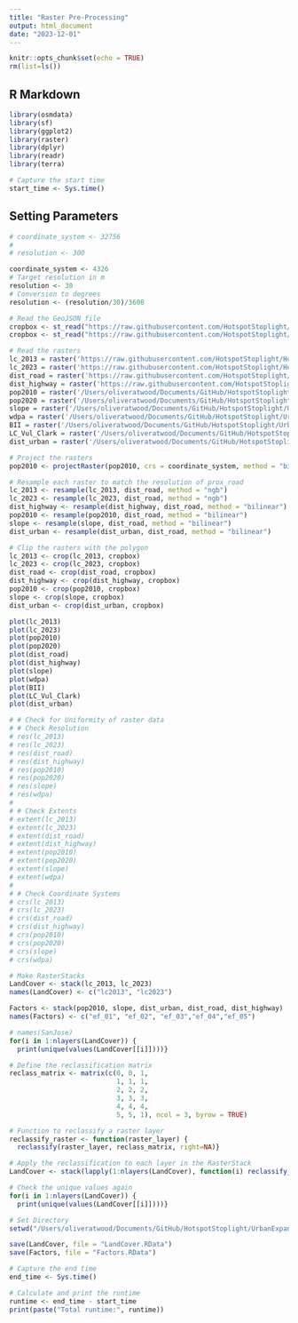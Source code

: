 ```yaml
---
title: "Raster Pre-Processing"
output: html_document
date: "2023-12-01"
---
```


```r
knitr::opts_chunk$set(echo = TRUE)
rm(list=ls())
```

## R Markdown

```r
library(osmdata)
library(sf)
library(ggplot2)
library(raster)
library(dplyr)
library(readr)
library(terra)

# Capture the start time
start_time <- Sys.time()
```

## Setting Parameters
```r
# coordinate_system <- 32756
# 
# resolution <- 300

coordinate_system <- 4326
# Target resolution in m
resolution <- 30
# Conversion to degrees
resolution <- (resolution/30)/3600

```

```r
# Read the GeoJSON file
cropbox <- st_read("https://raw.githubusercontent.com/HotspotStoplight/HotspotStoplight/main/CropBoxes/CR_Crop4.geojson")
cropbox <- st_read("https://raw.githubusercontent.com/HotspotStoplight/HotspotStoplight/main/CropBoxes/CR_Crop6.geojson")

# Read the rasters
lc_2013 = raster('https://raw.githubusercontent.com/HotspotStoplight/HotspotStoplight/main/UrbanExpansion/data/Land%20Cover%20Classification%20for%20San%20Jose%20CR%2C%202013-2014%2C%202017-2018%2C%202022-2023/Landcover_Landsat8_2013_2014_CostaRica_SanJose.tif')
lc_2023 = raster('https://raw.githubusercontent.com/HotspotStoplight/HotspotStoplight/main/UrbanExpansion/data/Land%20Cover%20Classification%20for%20San%20Jose%20CR%2C%202013-2014%2C%202017-2018%2C%202022-2023/Landcover_Landsat9_2022_2023_CostaRica_SanJose.tif')
dist_road = raster('https://raw.githubusercontent.com/HotspotStoplight/HotspotStoplight/main/UrbanExpansion/data/roads_proximity.tif')
dist_highway = raster('https://raw.githubusercontent.com/HotspotStoplight/HotspotStoplight/main/UrbanExpansion/data/highway_proximity.tif')
pop2010 = raster('/Users/oliveratwood/Documents/GitHub/HotspotStoplight/UrbanExpansion/data/Pop_2010_Crop4.tif')
pop2020 = raster('/Users/oliveratwood/Documents/GitHub/HotspotStoplight/UrbanExpansion/data/Pop_2020_Crop4.tif')
slope = raster('/Users/oliveratwood/Documents/GitHub/HotspotStoplight/UrbanExpansion/data/Slope.tif')
wdpa = raster('/Users/oliveratwood/Documents/GitHub/HotspotStoplight/UrbanExpansion/data/wdpa.tif')
BII = raster('/Users/oliveratwood/Documents/GitHub/HotspotStoplight/UrbanExpansion/data/BiodiversityIntactness_2020.tif')
LC_Vul_Clark = raster('/Users/oliveratwood/Documents/GitHub/HotspotStoplight/UrbanExpansion/data/Land_Cover_Vulnerability.tif')
dist_urban = raster('/Users/oliveratwood/Documents/GitHub/HotspotStoplight/UrbanExpansion/data/dist2urban.tif')
```


```r
# Project the rasters
pop2010 <- projectRaster(pop2010, crs = coordinate_system, method = "bilinear")

```

```r
# Resample each raster to match the resolution of prox_road
lc_2013 <- resample(lc_2013, dist_road, method = "ngb")
lc_2023 <- resample(lc_2023, dist_road, method = "ngb")
dist_highway <- resample(dist_highway, dist_road, method = "bilinear")
pop2010 <- resample(pop2010, dist_road, method = "bilinear")
slope <- resample(slope, dist_road, method = "bilinear")
dist_urban <- resample(dist_urban, dist_road, method = "bilinear")
```


```r
# Clip the rasters with the polygon
lc_2013 <- crop(lc_2013, cropbox)
lc_2023 <- crop(lc_2023, cropbox)
dist_road <- crop(dist_road, cropbox)
dist_highway <- crop(dist_highway, cropbox)
pop2010 <- crop(pop2010, cropbox)
slope <- crop(slope, cropbox)
dist_urban <- crop(dist_urban, cropbox)
```

```r
plot(lc_2013)
plot(lc_2023)
plot(pop2010)
plot(pop2020)
plot(dist_road)
plot(dist_highway)
plot(slope)
plot(wdpa)
plot(BII)
plot(LC_Vul_Clark)
plot(dist_urban)
```



```r
# # Check for Uniformity of raster data
# # Check Resolution
# res(lc_2013)
# res(lc_2023)
# res(dist_road)
# res(dist_highway)
# res(pop2010)
# res(pop2020)
# res(slope)
# res(wdpa)
# 
# # Check Extents
# extent(lc_2013)
# extent(lc_2023)
# extent(dist_road)
# extent(dist_highway)
# extent(pop2010)
# extent(pop2020)
# extent(slope)
# extent(wdpa)
# 
# # Check Coordinate Systems
# crs(lc_2013)
# crs(lc_2023)
# crs(dist_road)
# crs(dist_highway)
# crs(pop2010)
# crs(pop2020)
# crs(slope)
# crs(wdpa)

```

```r
# Make RasterStacks
LandCover <- stack(lc_2013, lc_2023)
names(LandCover) <- c("lc2013", "lc2023")

Factors <- stack(pop2010, slope, dist_urban, dist_road, dist_highway)
names(Factors) <- c("ef_01", "ef_02", "ef_03","ef_04","ef_05")

# names(SanJose)
for(i in 1:nlayers(LandCover)) {
  print(unique(values(LandCover[[i]])))}

# Define the reclassification matrix
reclass_matrix <- matrix(c(0, 0, 1,
                           1, 1, 1,
                           2, 2, 2,
                           3, 3, 3,
                           4, 4, 4,
                           5, 5, 1), ncol = 3, byrow = TRUE)

# Function to reclassify a raster layer
reclassify_raster <- function(raster_layer) {
  reclassify(raster_layer, reclass_matrix, right=NA)}

# Apply the reclassification to each layer in the RasterStack
LandCover <- stack(lapply(1:nlayers(LandCover), function(i) reclassify_raster(LandCover[[i]])))

# Check the unique values again
for(i in 1:nlayers(LandCover)) {
  print(unique(values(LandCover[[i]])))}
```

```r
# Set Directory
setwd("/Users/oliveratwood/Documents/GitHub/HotspotStoplight/UrbanExpansion/data")

save(LandCover, file = "LandCover.RData")
save(Factors, file = "Factors.RData")

```


```r
# Capture the end time
end_time <- Sys.time()

# Calculate and print the runtime
runtime <- end_time - start_time
print(paste("Total runtime:", runtime))
```


